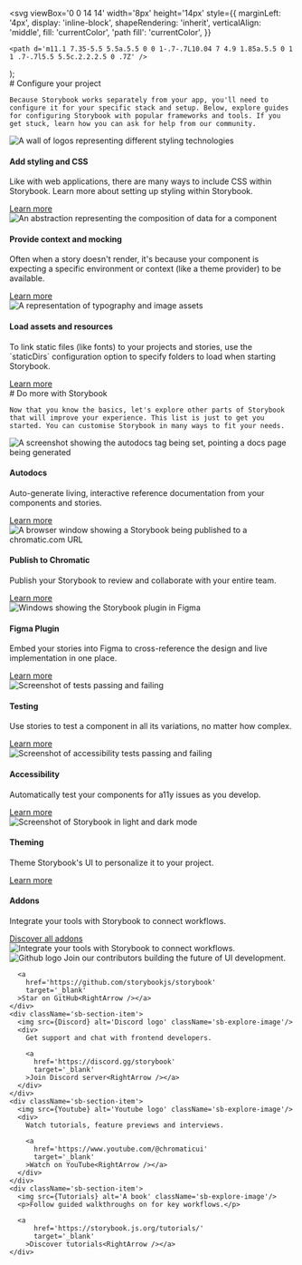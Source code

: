 

  <svg
    viewBox='0 0 14 14'
    width='8px'
    height='14px'
    style={{
      marginLeft: '4px',
      display: 'inline-block',
      shapeRendering: 'inherit',
      verticalAlign: 'middle',
      fill: 'currentColor',
      'path fill': 'currentColor',
    }}
  >
    <path d='m11.1 7.35-5.5 5.5a.5.5 0 0 1-.7-.7L10.04 7 4.9 1.85a.5.5 0 1 1 .7-.7l5.5 5.5c.2.2.2.5 0 .7Z' />
  </svg>
);

<Meta title='Configure your project' />

<div className='sb-container'>
  <div className='sb-section-title'>
    # Configure your project

    Because Storybook works separately from your app, you'll need to configure it for your specific stack and setup. Below, explore guides for configuring Storybook with popular frameworks and tools. If you get stuck, learn how you can ask for help from our community.

  </div>
  <div className='sb-section'>
    <div className='sb-section-item'>
      <img
        src={Styling}
        alt='A wall of logos representing different styling technologies'
      />
      <h4 className='sb-section-item-heading'>Add styling and CSS</h4>
      <p className='sb-section-item-paragraph'>Like with web applications, there are many ways to include CSS within Storybook. Learn more about setting up styling within Storybook.</p>
      <a
        href='https://storybook.js.org/docs/react/configure/styling-and-css'
        target='_blank'
      >Learn more<RightArrow /></a>
    </div>
    <div className='sb-section-item'>
      <img
        src={Context}
        alt='An abstraction representing the composition of data for a component'
      />
      <h4 className='sb-section-item-heading'>Provide context and mocking</h4>
      <p className='sb-section-item-paragraph'>Often when a story doesn't render, it's because your component is expecting a specific environment or context (like a theme provider) to be available.</p>
      <a
        href='https://storybook.js.org/docs/react/writing-stories/decorators#context-for-mocking'
        target='_blank'
      >Learn more<RightArrow /></a>
    </div>
    <div className='sb-section-item'>
      <img src={Assets} alt='A representation of typography and image assets' />
      <div>
        <h4 className='sb-section-item-heading'>Load assets and resources</h4>
        <p className='sb-section-item-paragraph'>To link static files (like fonts) to your projects and stories, use the
        `staticDirs` configuration option to specify folders to load when
        starting Storybook.</p>
        <a
          href='https://storybook.js.org/docs/react/configure/images-and-assets'
          target='_blank'
        >Learn more<RightArrow /></a>
      </div>
    </div>
  </div>
</div>
<div className='sb-container'>
  <div className='sb-section-title'>
    # Do more with Storybook

    Now that you know the basics, let's explore other parts of Storybook that will improve your experience. This list is just to get you started. You can customise Storybook in many ways to fit your needs.

  </div>

  <div className='sb-section'>
    <div className='sb-features-grid'>
      <div className='sb-grid-item'>
        <img src={Docs} alt='A screenshot showing the autodocs tag being set, pointing a docs page being generated' />
        <h4 className='sb-section-item-heading'>Autodocs</h4>
        <p className='sb-section-item-paragraph'>Auto-generate living,
          interactive reference documentation from your components and stories.</p>
        <a
          href='https://storybook.js.org/docs/react/writing-docs/autodocs'
          target='_blank'
        >Learn more<RightArrow /></a>
      </div>
      <div className='sb-grid-item'>
        <img src={Share} alt='A browser window showing a Storybook being published to a chromatic.com URL' />
        <h4 className='sb-section-item-heading'>Publish to Chromatic</h4>
        <p className='sb-section-item-paragraph'>Publish your Storybook to review and collaborate with your entire team.</p>
        <a
          href='https://storybook.js.org/docs/react/sharing/publish-storybook#publish-storybook-with-chromatic'
          target='_blank'
        >Learn more<RightArrow /></a>
      </div>
      <div className='sb-grid-item'>
        <img src={FigmaPlugin} alt='Windows showing the Storybook plugin in Figma' />
        <h4 className='sb-section-item-heading'>Figma Plugin</h4>
        <p className='sb-section-item-paragraph'>Embed your stories into Figma to cross-reference the design and live
          implementation in one place.</p>
        <a
          href='https://storybook.js.org/docs/react/sharing/design-integrations#embed-storybook-in-figma-with-the-plugin'
          target='_blank'
        >Learn more<RightArrow /></a>
      </div>
      <div className='sb-grid-item'>
        <img src={Testing} alt='Screenshot of tests passing and failing' />
        <h4 className='sb-section-item-heading'>Testing</h4>
        <p className='sb-section-item-paragraph'>Use stories to test a component in all its variations, no matter how
          complex.</p>
        <a
          href='https://storybook.js.org/docs/react/writing-tests'
          target='_blank'
        >Learn more<RightArrow /></a>
      </div>
      <div className='sb-grid-item'>
        <img src={Accessibility} alt='Screenshot of accessibility tests passing and failing' />
        <h4 className='sb-section-item-heading'>Accessibility</h4>
        <p className='sb-section-item-paragraph'>Automatically test your components for a11y issues as you develop.</p>
        <a
          href='https://storybook.js.org/docs/react/writing-tests/accessibility-testing'
          target='_blank'
        >Learn more<RightArrow /></a>
      </div>
      <div className='sb-grid-item'>
        <img src={Theming} alt='Screenshot of Storybook in light and dark mode' />
        <h4 className='sb-section-item-heading'>Theming</h4>
        <p className='sb-section-item-paragraph'>Theme Storybook's UI to personalize it to your project.</p>
        <a
          href='https://storybook.js.org/docs/react/configure/theming'
          target='_blank'
        >Learn more<RightArrow /></a>
      </div>
    </div>
  </div>
</div>
<div className='sb-addon'>
  <div className='sb-addon-text'>
    <h4>Addons</h4>
    <p className='sb-section-item-paragraph'>Integrate your tools with Storybook to connect workflows.</p>
    <a
        href='https://storybook.js.org/integrations/'
        target='_blank'
      >Discover all addons<RightArrow /></a>
  </div>
  <div className='sb-addon-img'>
    <img src={AddonLibrary} alt='Integrate your tools with Storybook to connect workflows.' />
  </div>
</div>

<div className='sb-section sb-socials'>
    <div className='sb-section-item'>
      <img src={Github} alt='Github logo' className='sb-explore-image'/>
      Join our contributors building the future of UI development.

      <a
        href='https://github.com/storybookjs/storybook'
        target='_blank'
      >Star on GitHub<RightArrow /></a>
    </div>
    <div className='sb-section-item'>
      <img src={Discord} alt='Discord logo' className='sb-explore-image'/>
      <div>
        Get support and chat with frontend developers.

        <a
          href='https://discord.gg/storybook'
          target='_blank'
        >Join Discord server<RightArrow /></a>
      </div>
    </div>
    <div className='sb-section-item'>
      <img src={Youtube} alt='Youtube logo' className='sb-explore-image'/>
      <div>
        Watch tutorials, feature previews and interviews.

        <a
          href='https://www.youtube.com/@chromaticui'
          target='_blank'
        >Watch on YouTube<RightArrow /></a>
      </div>
    </div>
    <div className='sb-section-item'>
      <img src={Tutorials} alt='A book' className='sb-explore-image'/>
      <p>Follow guided walkthroughs on for key workflows.</p>

      <a
          href='https://storybook.js.org/tutorials/'
          target='_blank'
        >Discover tutorials<RightArrow /></a>
    </div>

</div>

<style>
  {`
  .sb-container {
    margin-bottom: 48px;
  }

  .sb-section {
    width: 100%;
    display: flex;
    flex-direction: row;
    gap: 20px;
  }

  img {
    object-fit: cover;
  }

  .sb-section-title {
    margin-bottom: 32px;
  }

  .sb-section a:not(h1 a, h2 a, h3 a) {
    font-size: 14px;
  }

  .sb-section-item, .sb-grid-item {
    flex: 1;
    display: flex;
    flex-direction: column;
  }

  .sb-section-item-heading {
    padding-top: 20px !important;
    padding-bottom: 5px !important;
    margin: 0 !important;
  }
  .sb-section-item-paragraph {
    margin: 0;
    padding-bottom: 10px;
  }

  .sb-chevron {
    margin-left: 5px;
  }

  .sb-features-grid {
    display: grid;
    grid-template-columns: repeat(2, 1fr);
    grid-gap: 32px 20px;
  }

  .sb-socials {
    display: grid;
    grid-template-columns: repeat(4, 1fr);
  }

  .sb-socials p {
    margin-bottom: 10px;
  }

  .sb-explore-image {
    max-height: 32px;
    align-self: flex-start;
  }

  .sb-addon {
    width: 100%;
    display: flex;
    align-items: center;
    position: relative;
    background-color: #EEF3F8;
    border-radius: 5px;
    border: 1px solid rgba(0, 0, 0, 0.05);
    background: #EEF3F8;
    height: 180px;
    margin-bottom: 48px;
    overflow: hidden;
  }

  .sb-addon-text {
    padding-left: 48px;
    max-width: 240px;
  }

  .sb-addon-text h4 {
    padding-top: 0px;
  }

  .sb-addon-img {
    position: absolute;
    left: 345px;
    top: 0;
    height: 100%;
    width: 200%;
    overflow: hidden;
  }

  .sb-addon-img img {
    width: 650px;
    transform: rotate(-15deg);
    margin-left: 40px;
    margin-top: -72px;
    box-shadow: 0 0 1px rgba(255, 255, 255, 0);
    backface-visibility: hidden;
  }

  @media screen and (max-width: 800px) {
    .sb-addon-img {
      left: 300px;
    }
  }

  @media screen and (max-width: 600px) {
    .sb-section {
      flex-direction: column;
    }

    .sb-features-grid {
      grid-template-columns: repeat(1, 1fr);
    }

    .sb-socials {
      grid-template-columns: repeat(2, 1fr);
    }

    .sb-addon {
      height: 280px;
      align-items: flex-start;
      padding-top: 32px;
      overflow: hidden;
    }

    .sb-addon-text {
      padding-left: 24px;
    }

    .sb-addon-img {
      right: 0;
      left: 0;
      top: 130px;
      bottom: 0;
      overflow: hidden;
      height: auto;
      width: 124%;
    }

    .sb-addon-img img {
      width: 1200px;
      transform: rotate(-12deg);
      margin-left: 0;
      margin-top: 48px;
      margin-bottom: -40px;
      margin-left: -24px;
    }
  }
  `}
</style>
